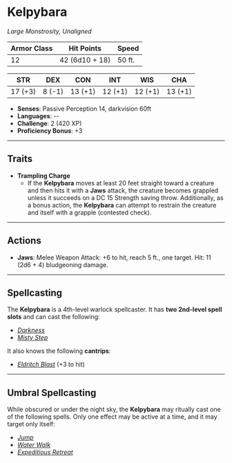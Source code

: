 # Kelpybara

<BlendedImage src='/library/images/Kelpy.webp' alt='Kelpy' />

_Large Monstrosity, Unaligned_

| **Armor Class** | **Hit Points** | **Speed** |
| --------------- | -------------- | --------- |
| 12              | 42 (6d10 + 18) | 50 ft.    |

| **STR** | **DEX** | **CON** | **INT** | **WIS** | **CHA** |
| ------- | ------- | ------- | ------- | ------- | ------- |
| 17 (+3) | 8 (-1)  | 13 (+1) | 12 (+1) | 12 (+1) | 13 (+1) |

- **Senses**: Passive Perception 14, darkvision 60ft
- **Languages**: --
- **Challenge**: 2 (420 XP)
- **Proficiency Bonus**: +3

---

## Traits

- **Trampling Charge**
  - If the **Kelpybara** moves at least 20 feet straight toward a creature and then hits it with a **Jaws** attack, the creature becomes grappled unless it succeeds on a DC 15 Strength saving throw. Additionally, as a bonus action, the **Kelpybara** can attempt to restrain the creature and itself with a grapple (contested check).

---

## Actions

- **Jaws**: Melee Weapon Attack: +6 to hit, reach 5 ft., one target. Hit: 11 (2d6 + 4) bludgeoning damage.

---

## Spellcasting

The **Kelpybara** is a 4th-level warlock spellcaster. It has **two 2nd-level spell slots** and can cast the following:

- [_Darkness_](https://dnd5e.wikidot.com/spell:darkness)
- [_Misty Step_](https://dnd5e.wikidot.com/spell:misty-step)

It also knows the following **cantrips**:

- [_Eldritch Blast_](https://dnd5e.wikidot.com/spell:eldritch-blast) (+3 to hit)

---

## Umbral Spellcasting

While obscured or under the night sky, the **Kelpybara** may ritually cast one of the following spells. Only one effect may be active at a time, and it may target only itself:

- [_Jump_](https://dnd5e.wikidot.com/spell:jump)
- [_Water Walk_](https://dnd5e.wikidot.com/spell:water-walk)
- [_Expeditious Retreat_](https://dnd5e.wikidot.com/spell:expeditious-retreat)
